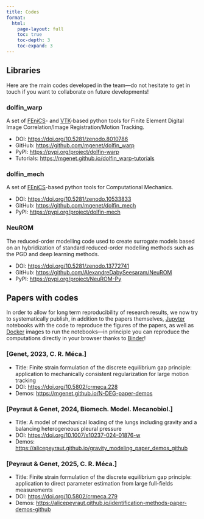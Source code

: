 ```yaml
---
title: Codes
format:
  html:
    page-layout: full
    toc: true
    toc-depth: 3
    toc-expand: 3
---
```



## Libraries

Here are the main codes developed in the team—do not hesitate to get in touch if you want to collaborate on future developments!


### dolfin_warp

A set of [FEniCS](https://fenicsproject.org)- and [VTK](https://vtk.org)-based python tools for Finite Element Digital Image Correlation/Image Registration/Motion Tracking.

- DOI: [https://doi.org/10.5281/zenodo.8010786](https://doi.org/10.5281/zenodo.8010786)
- GitHub: [https://github.com/mgenet/dolfin_warp](https://github.com/mgenet/dolfin_warp)
- PyPI: [https://pypi.org/project/dolfin-warp](https://pypi.org/project/dolfin-warp)
- Tutorials: [https://mgenet.github.io/dolfin_warp-tutorials](https://mgenet.github.io/dolfin_warp-tutorials)


### dolfin_mech

A set of [FEniCS](https://fenicsproject.org)-based python tools for Computational Mechanics.

- DOI: [https://doi.org/10.5281/zenodo.10533833](https://doi.org/10.5281/zenodo.10533833)
- GitHub: [https://github.com/mgenet/dolfin_mech](https://github.com/mgenet/dolfin_mech)
- PyPI: [https://pypi.org/project/dolfin-mech](https://pypi.org/project/dolfin-mech)


### NeuROM

The reduced-order modelling code used to create surrogate models based on an hybridization of standard reduced-order modelling methods such as the PGD and deep learning methods.

- DOI: [https://doi.org/10.5281/zenodo.13772741](https://doi.org/10.5281/zenodo.13772741)
- GitHub: [https://github.com/AlexandreDabySeesaram/NeuROM](https://github.com/AlexandreDabySeesaram/NeuROM)
- PyPI: [https://pypi.org/project/NeuROM-Py](https://pypi.org/project/NeuROM-Py)


## Papers with codes

In order to allow for long term reproducibility of research results, we now try to systematically publish, in addition to the papers themselves, [Jupyter](https://jupyter.org) notebooks with the code to reproduce the figures of the papers, as well as [Docker](https://www.docker.com) images to run the notebooks—in principle you can reproduce the computations directly in your browser thanks to [Binder](https://mybinder.org)!


### [Genet, 2023, C. R. Méca.]

- Title: Finite strain formulation of the discrete equilibrium gap principle: application to mechanically consistent regularization for large motion tracking
- DOI: [https://doi.org/10.5802/crmeca.228](https://doi.org/10.5802/crmeca.228)
- Demos: [https://mgenet.github.io/N-DEG-paper-demos](https://mgenet.github.io/N-DEG-paper-demos)


### [Peyraut & Genet, 2024, Biomech. Model. Mecanobiol.]

- Title: A model of mechanical loading of the lungs including gravity and a balancing heterogeneous pleural pressure
- DOI: [https://doi.org/10.1007/s10237-024-01876-w](https://doi.org/10.1007/s10237-024-01876-w)
- Demos: [https://alicepeyraut.github.io/gravity_modeling_paper_demos_github](https://alicepeyraut.github.io/gravity_modeling_paper_demos_github)


### [Peyraut & Genet, 2025, C. R. Méca.]

- Title: Finite strain formulation of the discrete equilibrium gap principle: application to direct parameter estimation from large full-fields measurements
- DOI: [https://doi.org/10.5802/crmeca.279](https://doi.org/10.5802/crmeca.279)
- Demos: [https://alicepeyraut.github.io/identification-methods-paper-demos-github](https://alicepeyraut.github.io/identification-methods-paper-demos-github)
